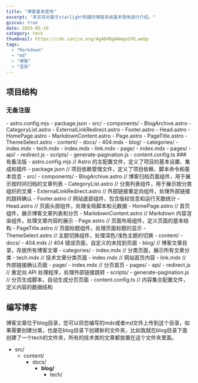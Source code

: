 ```yaml
---
title: "博客基本使用"
excerpt: "本文将对基于starlight构建的博客系统基本使用进行介绍。"
giscus: true
date: 2025-05-10
category: tech
thumbnail: https://cdn.canjie.org/AgAD4BgAAmga2VQ.webp
tags:
  - "Markdown"
  - "md"
  - "博客"
  - "渲染"
---
```



## 项目结构

### 无备注版
<FileTree>
- astro.config.mjs
- package.json
- src/
  - components/
    - BlogArchive.astro
    - CategoryList.astro
    - ExternalLinkRedirect.astro
    - Footer.astro
    - Head.astro
    - HomePage.astro
    - MarkdownContent.astro
    - Page.astro
    - PageTitle.astro
    - ThemeSelect.astro
  - content/
    - docs/
      - 404.mdx
      - blog/
      - categories/
        - index.mdx
        - tech.mdx
      - index.mdx
      - link.mdx
      - page/
        - index.mdx
  - pages/
    - api/
      - redirect.js
  - scripts/
    - generate-pagination.js
  - content.config.ts
</FileTree>
### 有备注版

<FileTree>
- astro.config.mjs  // Astro 的主配置文件，定义了项目的基本设置、集成和插件
- package.json      // 项目依赖管理文件，定义了项目依赖、脚本命令和基本信息
- src/
  - components/
    - BlogArchive.astro           // 博客归档页面组件，用于展示按时间归档的文章列表
    - CategoryList.astro          // 分类列表组件，用于展示按分类组织的文章
    - ExternalLinkRedirect.astro  // 外部链接重定向组件，处理外部链接的跳转确认
    - Footer.astro               // 网站底部组件，包含版权信息和运行天数统计
    - Head.astro                 // 页面头部组件，处理全局脚本和元数据
    - HomePage.astro             // 首页组件，展示博客文章列表和分页
    - MarkdownContent.astro      // Markdown 内容渲染组件，处理文章内容的展示
    - Page.astro                 // 页面布局组件，定义页面的基本结构
    - PageTitle.astro            // 页面标题组件，处理页面标题的显示
    - ThemeSelect.astro          // 主题切换组件，处理深色/浅色主题的切换
  - content/
    - docs/
      - 404.mdx                  // 404 错误页面，自定义的未找到页面
      - blog/                    // 博客文章目录，存放所有博客文章
      - categories/
        - index.mdx             // 分类页面，展示所有文章分类
        - tech.mdx              // 技术文章分类页面
      - index.mdx               // 网站首页内容
      - link.mdx                // 外部链接确认页面
      - page/
        - index.mdx             // 分页首页
  - pages/
    - api/
      - redirect.js             // 重定向 API 处理程序，处理外部链接跳转
  - scripts/
    - generate-pagination.js     // 分页生成脚本，自动生成分页页面
  - content.config.ts           // 内容集合配置文件，定义内容的数据结构
</FileTree>

## 编写博客
博客文章位于blog目录，您可以将您编写的mdx或者md文件上传到这个目录，如果需要创建分类，也是在blog目录下创建新的文件夹，比如我就在blog目录下面创建了一个tech的文件夹，所有的技术类的文章都放置在这个文件夹里面。
<FileTree>
- src/
  - content/
    - docs/
      - **blog/**
        - tech/
</FileTree>
